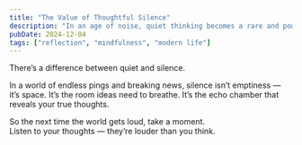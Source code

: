 ```yaml
---
title: "The Value of Thoughtful Silence"
description: "In an age of noise, quiet thinking becomes a rare and powerful act."
pubDate: 2024-12-04
tags: ["reflection", "mindfulness", "modern life"]
---
```



There’s a difference between quiet and silence.

<Alert type="info">
In a world of endless pings and breaking news, silence isn’t emptiness — it’s space.  
It’s the room ideas need to breathe. It’s the echo chamber that reveals your true thoughts.
</Alert>

So the next time the world gets loud, take a moment.  
Listen to your thoughts — they’re louder than you think.
